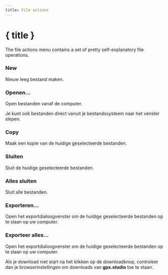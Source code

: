 ```yaml
---
title: File actions
---
```


<script lang="ts">
</script>

# { title }

The file actions menu contains a set of pretty self-explanatory file operations.

### <Plus size="16" class="inline-block" style="margin-bottom: 2px" /> New

Nieuw leeg bestand maken.

### <FolderOpen size="16" class="inline-block" style="margin-bottom: 2px" /> Openen...

Open bestanden vanaf de computer. 

<DocsNote>

Je kunt ook bestanden direct vanuit je bestandssysteem naar het venster slepen.

</DocsNote>

### <Copy size="16" class="inline-block" style="margin-bottom: 2px" /> Copy

Maak een kopie van de huidige geselecteerde bestanden.

### <FileX size="16" class="inline-block" style="margin-bottom: 2px" /> Sluiten

Sluit de huidige geselecteerde bestanden.

### <FileX size="16" class="inline-block" style="margin-bottom: 2px" /> Alles sluiten

Sluit alle bestanden.

### <Download size="16" class="inline-block" style="margin-bottom: 2px" /> Exporteren...

Open het exportdialoogvenster om de huidige geselecteerde bestanden op te slaan op uw computer.

### <Download size="16" class="inline-block" style="margin-bottom: 2px" /> Exporteer alles...

Open het exportdialoogvenster om de huidige geselecteerde bestanden op te slaan op uw computer.

<DocsNote type="warning">

Als je download niet start na het klikken op de downloadknop, controleer dan je browserinstellingen om downloads van <b>gpx.studio</b> toe te staan.

</DocsNote>
